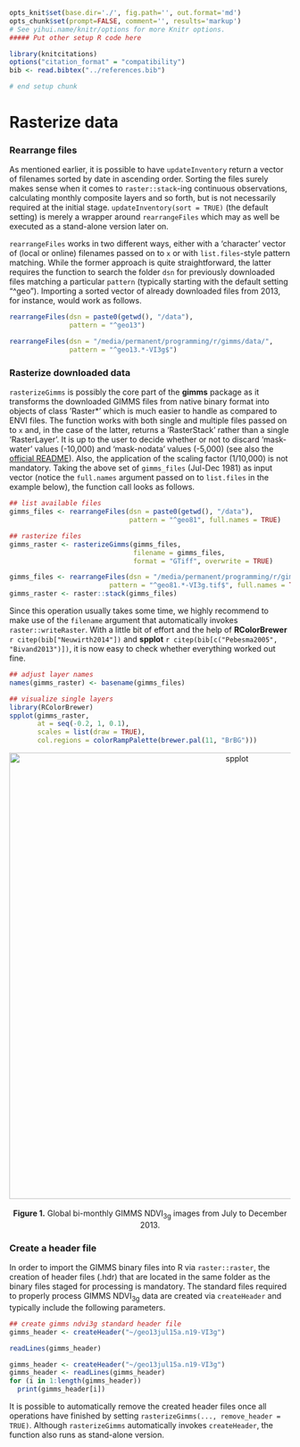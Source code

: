```r
opts_knit$set(base.dir='./', fig.path='', out.format='md')
opts_chunk$set(prompt=FALSE, comment='', results='markup')
# See yihui.name/knitr/options for more Knitr options.
##### Put other setup R code here

library(knitcitations)
options("citation_format" = "compatibility")
bib <- read.bibtex("../references.bib")

# end setup chunk
```
# Rasterize data

### Rearrange files
As mentioned earlier, it is possible to have `updateInventory` return a vector of filenames sorted by date in ascending order. Sorting the files surely makes sense when it comes to `raster::stack`-ing continuous observations, calculating monthly composite layers and so forth, but is not necessarily required at the initial stage. `updateInventory(sort = TRUE)` (the default setting) is merely a wrapper around `rearrangeFiles` which may as well be executed as a stand-alone version later on. 

`rearrangeFiles` works in two different ways, either with a 'character' vector of (local or online) filenames passed on to `x` or with `list.files`-style pattern matching. While the former approach is quite straightforward, the latter requires the function to search the folder `dsn` for previously downloaded files matching a particular `pattern` (typically starting with the default setting "^geo"). Importing a sorted vector of already downloaded files from 2013, for instance, would work as follows.

```r
rearrangeFiles(dsn = paste0(getwd(), "/data"), 
               pattern = "^geo13")
```

```r
rearrangeFiles(dsn = "/media/permanent/programming/r/gimms/data/", 
               pattern = "^geo13.*-VI3g$")
```

### Rasterize downloaded data
`rasterizeGimms` is possibly the core part of the **gimms** package as it transforms the downloaded GIMMS files from native binary format into objects of class 'Raster*' which is much easier to handle as compared to ENVI files. The function works with both single and multiple files passed on to `x` and, in the case of the latter, returns a 'RasterStack' rather than a single 'RasterLayer'. It is up to the user to decide whether or not to discard 'mask-water' values (-10,000) and 'mask-nodata' values (-5,000) (see also the [official README](http://ecocast.arc.nasa.gov/data/pub/gimms/3g.v0/00READMEgeo.txt)). Also, the application of the scaling factor (1/10,000) is not mandatory. Taking the above set of `gimms_files` (Jul-Dec 1981) as input vector (notice the `full.names` argument passed on to `list.files` in the example below), the function call looks as follows.

```r
## list available files
gimms_files <- rearrangeFiles(dsn = paste0(getwd(), "/data"), 
                              pattern = "^geo81", full.names = TRUE)

## rasterize files
gimms_raster <- rasterizeGimms(gimms_files, 
                               filename = gimms_files, 
                               format = "GTiff", overwrite = TRUE)
```

```r
gimms_files <- rearrangeFiles(dsn = "/media/permanent/programming/r/gimms/data/", 
                         pattern = "^geo81.*-VI3g.tif$", full.names = TRUE)
gimms_raster <- raster::stack(gimms_files)
```

Since this operation usually takes some time, we highly recommend to make use of the `filename` argument that automatically invokes `raster::writeRaster`. With a little bit of effort and the help of **RColorBrewer** `r citep(bib["Neuwirth2014"])` and **spplot** `r citep(bib[c("Pebesma2005", "Bivand2013")])`, it is now easy to check whether everything worked out fine.

```r
## adjust layer names
names(gimms_raster) <- basename(gimms_files)

## visualize single layers
library(RColorBrewer)
spplot(gimms_raster, 
       at = seq(-0.2, 1, 0.1), 
       scales = list(draw = TRUE), 
       col.regions = colorRampPalette(brewer.pal(11, "BrBG")))
```

<center>
  <img src="http://i.imgur.com/Qr3FuNr.png" alt="spplot" style="width: 800px;"/>
  <br><br><b>Figure 1.</b> Global bi-monthly GIMMS NDVI<sub>3g</sub> images from July to December 2013.
</center>

### Create a header file
In order to import the GIMMS binary files into R via `raster::raster`, the creation of header files (.hdr) that are located in the same folder as the binary files staged for processing is mandatory. The standard files required to properly process GIMMS NDVI<sub>3g</sub> data are created via `createHeader` and typically include the following parameters. 

```r
## create gimms ndvi3g standard header file
gimms_header <- createHeader("~/geo13jul15a.n19-VI3g")

readLines(gimms_header)
```

```r
gimms_header <- createHeader("~/geo13jul15a.n19-VI3g")
gimms_header <- readLines(gimms_header)
for (i in 1:length(gimms_header))
  print(gimms_header[i])
```

It is possible to automatically remove the created header files once all operations have finished by setting `rasterizeGimms(..., remove_header = TRUE)`. Although `rasterizeGimms` automatically invokes `createHeader`, the function also runs as stand-alone version.

